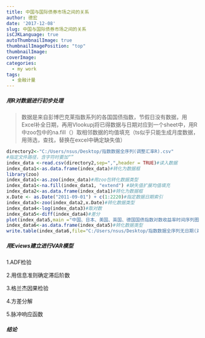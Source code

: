 ```yaml
---
title: 中国与国际债券市场之间的关系
author: 德宏
date: '2017-12-08'
slug: 中国与国际债券市场之间的关系
isCJKLanguage: true
autoThumbnailImage: true
thumbnailImagePosition: "top"
thumbnailImage: 
coverImage: 
categories:
  - my work
tags:
  - 金融计量
---
```

##### 用R对数据进行初步处理

> 数据是来自彭博巴克莱指数系列的各国国债指数，节假日没有数据，用Excel补全日期，再用Vlookupj将已得数据与日期对应到一个sheet中，用R中zoo包中的na.fill（）取相邻数据的均值填充（ts似乎只能生成月度数据，用筛选，查找，替换在excel中确定缺失值）

```r
directory2<-"C:/Users/nsus/Desktop/指数数据全序列(调整汇率R).csv"
#指定文件路径，含字符时要加“”
index_data <-read.csv(directory2,sep=",",header = TRUE)#读入数据
index_data1<-as.data.frame(index_data)#转化为数据框
library(zoo)
index_data1<-as.zoo(index_data)#用zoo包转化数据类型
index_data1<-na.fill(index_data1, "extend") #缺失值扩展均值填充
index_data2<-as.data.frame(index_data1)#转化为数据框
x.Date <- as.Date("2011-09-01") + c(1:2220)#指定数据日期索引
index_data3<-zoo(index_data2,x.Date)#转化数据类型
index_data4<-log(index_data3)#取对数
index_data5<-diff(index_data4)#差分
plot(index_data5,main ="中国、日本、美国、英国、德国国债指数对数收益率时间序列图",xlab="time")#绘制时序图
index_data6<-as.data.frame(index_data5)#转化数据类型
write.table(index_data6,file="C:/Users/nsus/Desktop/指数数据全序列无日期(对数差分处理+汇率调整).csv",sep=",",col.names = TRUE,row.names=F)#导出数据
```

##### 用Eviews建立进行VAR模型

1.ADF检验

2.用信息准则确定滞后阶数

3.格兰杰因果检验

4.方差分解

5.脉冲响应函数

##### 结论


